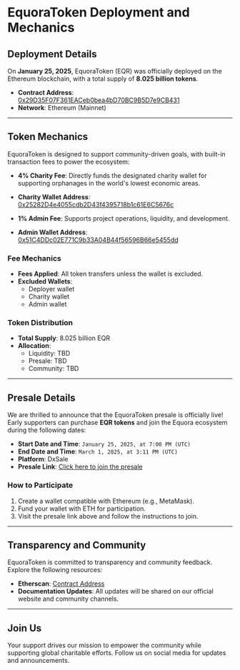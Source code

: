 # EquoraToken Deployment and Mechanics

## Deployment Details

On **January 25, 2025**, EquoraToken (EQR) was officially deployed on the Ethereum blockchain, with a total supply of **8.025 billion tokens**.

- **Contract Address**: [0x29D35F07F361EACeb0bea4bD70BC9B5D7e9CB431](https://etherscan.io/token/0x29D35F07F361EACeb0bea4bD70BC9B5D7e9CB431)  
- **Network**: Ethereum (Mainnet)

---

## Token Mechanics

EquoraToken is designed to support community-driven goals, with built-in transaction fees to power the ecosystem:

- **4% Charity Fee**: Directly funds the designated charity wallet for supporting orphanages in the world's lowest economic areas.

- **Charity Wallet Address**: [0x25282D4e4055cdb2D43f4395718b1c61E6C5676c](https://etherscan.io/address/0x25282D4e4055cdb2D43f4395718b1c61E6C5676c)

- **1% Admin Fee**: Supports project operations, liquidity, and development.

- **Admin Wallet Address**: [0x51C4DDc02E771C9b33A04B44f56596B66e5455dd](https://etherscan.io/address/0x51C4DDc02E771C9b33A04B44f56596B66e5455dd)

### Fee Mechanics

- **Fees Applied**: All token transfers unless the wallet is excluded.
- **Excluded Wallets**:
  - Deployer wallet
  - Charity wallet
  - Admin wallet

### Token Distribution

- **Total Supply**: 8.025 billion EQR
- **Allocation**:
  - Liquidity: TBD
  - Presale: TBD
  - Community: TBD

---

## Presale Details

We are thrilled to announce that the EquoraToken presale is officially live! Early supporters can purchase **EQR tokens** and join the Equora ecosystem during the following dates:

- **Start Date and Time**: `January 25, 2025, at 7:00 PM (UTC)`
- **End Date and Time**: `March 1, 2025, at 3:11 PM (UTC)`
- **Platform**: DxSale  
- **Presale Link**: [Click here to join the presale](https://www.dx.app/dxsale/view?address=0x4895Ed0eE83a16855620102f9E47b77306d1D080&chain=1)

### How to Participate

1. Create a wallet compatible with Ethereum (e.g., MetaMask).
2. Fund your wallet with ETH for participation.
3. Visit the presale link above and follow the instructions to join.

---

## Transparency and Community

EquoraToken is committed to transparency and community feedback. Explore the following resources:

- **Etherscan**: [Contract Address](https://etherscan.io/token/0x29D35F07F361EACeb0bea4bD70BC9B5D7e9CB431)
- **Documentation Updates**: All updates will be shared on our official website and community channels.

---

## Join Us

Your support drives our mission to empower the community while supporting global charitable efforts. Follow us on social media for updates and announcements.
